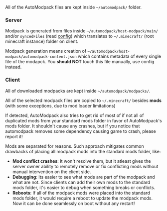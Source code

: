 All of the AutoModpack files are kept inside `~/automodpack/` folder.

### Server
Modpack is generated from files inside `~/automodpack/host-modpack/main/` and/or `syncedFiles` (read [config](../configuration/server-config)) which translates to `~/.minecraft/` (root minecraft instance) folder on client.

Modpack generation means creation of `~/automodpack/host-modpack/automodpack-content.json` which contains metadata of every single file of the modapck. You **should NOT** touch this file manually, use config instead.

### Client
All of downloaded modpacks are kept inside `~/automodpack/modpacks/`.

All of the selected modpack files are copied to `~/.minecraft/` besides **mods** (with some exceptions, due to mod loader limitations)

If detected, AutoModpack also tries to get rid of most of if not all of duplicated mods from your standard mods folder in favor of AutoModpack's mods folder.
<Callout>
It shouldn't cause any crashes, but if you notice that automodpack removes some dependency causing game to crash, please report it!
</Callout>

Mods are separated for reasons. Such approach mitigates common drawbacks of placing all modpack mods into the standard mods folder, like:
- **Mod conflict crashes**: It won't resolve them, but it atleast gives the server owner ability to remotely remove or fix conflicting mods without manual intervention on the client side.
- **Debugging**: Its easier to see what mods are part of the modpack and what are not. Since clients can add their own mods to the standard mods folder, it's easier to debug when something breaks or conflicts.
- **Reboots**: If all of the modpack mods were placed into the standard mods folder, it would require a reboot to update the modpack mods. Now it can be done seamlessly on boot without any restart!